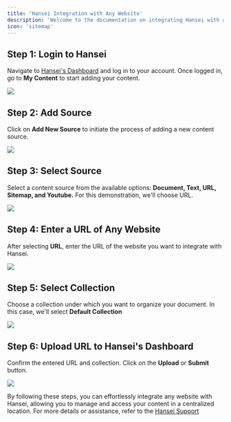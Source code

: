 ```yaml
---
title: 'Hansei Integration with Any Website'
description: 'Welcome to the documentation on integrating Hansei with any website. Follow these simple steps to seamlessly add and manage content from various sources on Hansei's platform.'
icon: 'sitemap'
---
```


## Step 1: Login to Hansei
Navigate to [Hansei's Dashboard](https://hansei.app/dashboard) and log in to your account.
Once logged in, go to **My Content** to start adding your content.

<img
  src="/images/doc/1.png"
/>

## Step 2: Add Source
Click on **Add New Source** to initiate the process of adding a new content source.

<img
  src="/images/doc/2.png"
/>

## Step 3: Select Source
Select a content source from the available options: **Document, Text, URL, Sitemap, and Youtube.**
For this demonstration, we'll choose URL.

<img
  src="/images/doc/3.png"
/>

## Step 4: Enter a URL of Any Website
After selecting **URL**, enter the URL of the website you want to integrate with Hansei.

<img
  src="/images/url/4.png"
/>

## Step 5: Select Collection
Choose a collection under which you want to organize your document. In this case, we'll select **Default Collection**

<img
  src="/images/url/5.png"
/>

## Step 6: Upload URL to Hansei's Dashboard
Confirm the entered URL and collection.
Click on the **Upload** or **Submit** button.

<img
  src="/images/url/6.png"
/>

By following these steps, you can effortlessly integrate any website with Hansei, allowing you to manage and access your content in a centralized location. For more details or assistance, refer to the [Hansei Support](https://hansei.app/contact)
